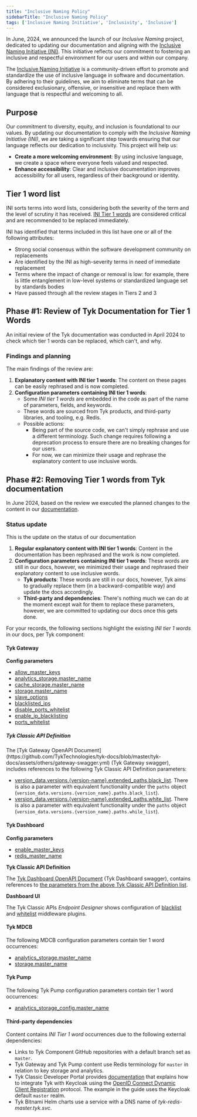 ```yaml
---
title: "Inclusive Naming Policy"
sidebarTitle: "Inclusive Naming Policy"
tags: ['Inclusive Naming Initiative', 'Inclusivity', 'Inclusive']
---
```


In June, 2024, we announced the launch of our *Inclusive Naming* project, dedicated to updating our documentation and aligning with the [Inclusive Naming Initiative (INI)](https://inclusivenaming.org). This initiative reflects our commitment to fostering an inclusive and respectful environment for our users and within our company.

The [Inclusive Naming Initiative](https://inclusivenaming.org/) is a community-driven effort to promote and standardize the use of inclusive language in software and documentation. By adhering to their guidelines, we aim to eliminate terms that can be considered exclusionary, offensive, or insensitive and replace them with language that is respectful and welcoming to all.

## Purpose

Our commitment to diversity, equity, and inclusion is foundational to our values. By updating our documentation to comply with the *Inclusive Naming Initiative (INI)*, we are taking a significant step towards ensuring that our language reflects our dedication to inclusivity. This project will help us:

- **Create a more welcoming environment**: By using inclusive language, we create a space where everyone feels valued and respected.
- **Enhance accessibility**: Clear and inclusive documentation improves accessibility for all users, regardless of their background or identity.

## Tier 1 word list

INI sorts terms into word lists, considering both the severity of the term and the level of scrutiny it has received. [INI Tier 1 words](https://inclusivenaming.org/word-lists/tier-1) are considered critical and are recommended to be replaced immediately.

INI has identified that terms included in this list have one or all of the following attributes:

- Strong social consensus within the software development community on replacements
- Are identified by the INI as high-severity terms in need of immediate replacement
- Terms where the impact of change or removal is low: for example, there is little entanglement in low-level systems or standardized language set by standards bodies
- Have passed through all the review stages in Tiers 2 and 3

## Phase #1: Review of Tyk Documentation for Tier 1 Words

An initial review of the Tyk documentation was conducted in April 2024 to check which tier 1 words can be replaced, which can't, and why.

### Findings and planning
The main findings of the review are:

1. **Explanatory content with INI tier 1 words**: The content on these pages can be easily rephrased and is now completed.
2. **Configuration parameters containing INI tier 1 words**:
   - Some *INI tier 1 words* are embedded in the code as part of the name of parameters, fields, and keywords.
   - These words are sourced from Tyk products, and third-party libraries, and tooling, e.g. Redis.
   - Possible actions:
     - Being part of the source code, we can't simply rephrase and use a different terminology. Such change requires following a deprecation process to ensure there are no breaking changes for our users.
     - For now, we can minimize their usage and rephrase the explanatory content to use inclusive words.

   
## Phase #2: Removing Tier 1 words from Tyk documentation

In June 2024, based on the review we executed the planned changes to the content in our [documentation](https://github.com/tykTechnologies/tyk-docs/).

### Status update
This is the update on the status of our documentation
1. **Regular explanatory content with INI tier 1 words**: Content in the documentation has been rephrased and the work is now completed. 
2. **Configuration parameters containing INI tier 1 words**: These words are still in our docs, however, we minimized their usage and rephrased their explanatory content to use inclusive words.
   - **Tyk products**: These words are still in our docs, however, Tyk aims to gradually replace them (in a backward-compatible way) and update the docs accordingly.
   - **Third-party and dependencies**: There's nothing much we can do at the moment except wait for them to replace these parameters, however, we are committed to updating our docs once this gets done.

For your records, the following sections highlight the existing *INI tier 1 words* in our docs, per Tyk component:

#### Tyk Gateway

**Config parameters**

- [allow_master_keys](/5.8/tyk-oss-gateway/configuration#allow_master_keys)
- [analytics_storage.master_name](/5.8/tyk-oss-gateway/configuration#analytics_storagemaster_name)
- [cache_storage.master_name](/5.8/tyk-oss-gateway/configuration#cache_storagemaster_name)
- [storage.master_name](/5.8/tyk-oss-gateway/configuration#storagemaster_name)
- [slave_options](/5.8/tyk-oss-gateway/configuration#slave_options)
- [blacklisted_ips](/5.8/api-management/gateway-config-tyk-classic#ip-access-control)
- [disable_ports_whitelist](/5.8/key-concepts/tcp-proxy#allowing-specific-ports)
- [enable_ip_blacklisting](/5.8/api-management/gateway-config-tyk-classic#ip-access-control)
- [ports_whitelist](/5.8/key-concepts/tcp-proxy#allowing-specific-ports)

<h5 id="gw-classic-api-definition">Tyk Classic API Definition</h5>
The [Tyk Gateway OpenAPI Document](https://github.com/TykTechnologies/tyk-docs/blob/master/tyk-docs/assets/others/gateway-swagger.yml) (Tyk Gateway swagger), includes references to the following Tyk Classic API Definition parameters:

- [version_data.versions.\{version-name\}.extended_paths.black_list](/5.8/api-management/traffic-transformation/block-list#api-definition). There is also a parameter with equivalent functionality under the `paths` object (`version_data.versions.{version_name}.paths.black_list`).
- [version_data.versions.\{version-name\}.extended_paths.white_list](/5.8/api-management/traffic-transformation/allow-list#api-definition). There is also a parameter with equivalent functionality under the `paths` object (`version_data.versions.{version_name}.paths.while_list`).

#### Tyk Dashboard

**Config parameters**
- [enable_master_keys](/5.8/tyk-dashboard/configuration#enable_master_keys)
- [redis_master_name](/5.8/tyk-dashboard/configuration#redis_master_name)

**Tyk Classic API Definition**

The [Tyk Dashboard OpenAPI Document](https://github.com/TykTechnologies/tyk-docs/blob/master/tyk-docs/assets/others/dashboard-swagger.yml) (Tyk Dashboard swagger), contains references to [the parameters from the above Tyk Classic API Definition list](/5.8/#gw-classic-api-definition).

**Dashboard UI**

The Tyk Classic APIs *Endpoint Designer* shows configuration of [blacklist](/5.8/api-management/traffic-transformation/block-list#api-designer) and [whitelist](/5.8/api-management/traffic-transformation/allow-list#api-definition) middleware plugins.
    
#### Tyk MDCB

The following MDCB configuration parameters contain tier 1 word occurrences:
- [analytics_storage.master_name](/5.8/tyk-multi-data-centre/mdcb-configuration-options#analytics_storagemaster_name)
- [storage.master_name](/5.8/tyk-multi-data-centre/mdcb-configuration-options#storagemaster_name)

#### Tyk Pump

The following Tyk Pump configuration parameters contain tier 1 word occurrences:
- [analytics_storage_config.master_name](/5.8/tyk-pump/tyk-pump-configuration/tyk-pump-environment-variables#analytics_storage_configmaster_name)

#### Third-party dependencies 

Content contains *INI Tier 1 word* occurrences due to the following external dependencies:
- Links to Tyk Component GitHub repositories with a default branch set as `master`. 
- Tyk Gateway and Tyk Pump content use Redis terminology for `master` in relation to key storage and analytics. 
- Tyk Classic Developer Portal provides [documentation](/5.8/tyk-developer-portal/tyk-portal-classic/keycloak-dcr) that explains how to integrate Tyk with Keycloak using the [OpenID Connect Dynamic Client Registration](https://tools.ietf.org/html/rfc7591) protocol. The example in the guide uses the Keycloak default `master` realm.
- Tyk Bitnami Helm charts use a service with a DNS name of *tyk-redis-master.tyk.svc*.
